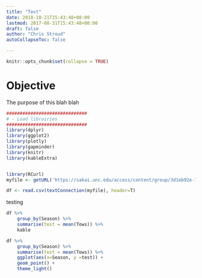 ```yaml
---
title: "Test"
date: 2018-10-21T15:43:48+08:00
lastmod: 2017-08-31T15:43:48+08:00
draft: false
author: "Chris Stroud"
autoCollapseToc: false

---
```


```r
knitr::opts_chunk$set(collapse = TRUE)
```

# Objective

The purpose of this blah blah


```r
##############################
# - Load librairies
##############################
library(dplyr)
library(ggplot2)
library(plotly)
library(gapminder)
library(knitr)
library(kableExtra)


library(RCurl)
myfile <- getURL('https://sakai.unc.edu/access/content/group/3d1eb92e-7848-4f55-90c3-7c72a54e7e43/public/data/bycatch.csv', ssl.verifyhost=FALSE, ssl.verifypeer=FALSE)

df <- read.csv(textConnection(myfile), header=T)


```

testing


```r
df %>% 
	group_by(Season) %>% 
	summarise(test = mean(Tows)) %>% 
	kable 
```


```r
df %>% 
	group_by(Season) %>% 
	summarise(test = mean(Tows)) %>% 
	ggplot(aes(x=Season, y =test)) + 
	geom_point() + 
	theme_light()

```







